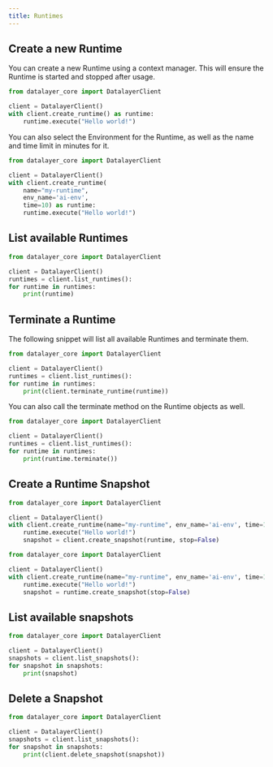 ```yaml
---
title: Runtimes
---
```



## Create a new Runtime

You can create a new Runtime using a context manager. This will ensure the Runtime
is started and stopped after usage.

```python
from datalayer_core import DatalayerClient

client = DatalayerClient()
with client.create_runtime() as runtime:
    runtime.execute("Hello world!")
```

You can also select the Environment for the Runtime, as well as the name and 
time limit in minutes for it.

```python
from datalayer_core import DatalayerClient

client = DatalayerClient()
with client.create_runtime(
    name="my-runtime",
    env_name='ai-env',
    time=10) as runtime:
    runtime.execute("Hello world!")
```

## List available Runtimes

```python
from datalayer_core import DatalayerClient

client = DatalayerClient()
runtimes = client.list_runtimes():
for runtime in runtimes:
    print(runtime)
```

## Terminate a Runtime

The following snippet will list all available Runtimes and terminate them.

```python
from datalayer_core import DatalayerClient

client = DatalayerClient()
runtimes = client.list_runtimes():
for runtime in runtimes:
    print(client.terminate_runtime(runtime))
```

You can also call the terminate method on the Runtime objects as well.

```python
from datalayer_core import DatalayerClient

client = DatalayerClient()
runtimes = client.list_runtimes():
for runtime in runtimes:
    print(runtime.terminate())
```

## Create a Runtime Snapshot

```python
from datalayer_core import DatalayerClient

client = DatalayerClient()
with client.create_runtime(name="my-runtime", env_name='ai-env', time=10) as runtime:
    runtime.execute("Hello world!")
    snapshot = client.create_snapshot(runtime, stop=False)
```

```python
from datalayer_core import DatalayerClient

client = DatalayerClient()
with client.create_runtime(name="my-runtime", env_name='ai-env', time=10) as runtime:
    runtime.execute("Hello world!")
    snapshot = runtime.create_snapshot(stop=False)
```

## List available snapshots

```python
from datalayer_core import DatalayerClient

client = DatalayerClient()
snapshots = client.list_snapshots():
for snapshot in snapshots:
    print(snapshot)
```

## Delete a Snapshot

```python
from datalayer_core import DatalayerClient

client = DatalayerClient()
snapshots = client.list_snapshots():
for snapshot in snapshots:
    print(client.delete_snapshot(snapshot))
```
